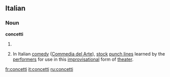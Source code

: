 ==Italian==

===Noun===
'''concetti''' {{m}}

# {{plural of|[[concetto]]|lang=Italian}}
# {{theater}} In Italian [[comedy]] ([[Commedia del Arte]]), [[stock]] [[punch lines]] learned by the [[performers]] for use in this [[improvisational]] form of [[theater]].

[[fr:concetti]]
[[it:concetti]]
[[ru:concetti]]